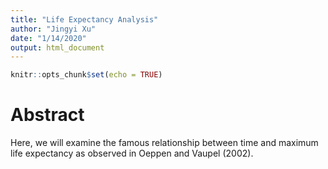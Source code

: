 ```yaml
---
title: "Life Expectancy Analysis"
author: "Jingyi Xu"
date: "1/14/2020"
output: html_document
---
```


```r
knitr::opts_chunk$set(echo = TRUE)
```

# Abstract

Here, we will examine the famous relationship between time and maximum life expectancy as observed in Oeppen and Vaupel (2002).